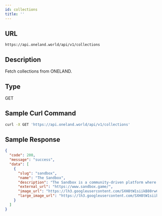 ```yaml
---
id: collections
title: ''
---
```


## URL

```
https://api.oneland.world/api/v1/collections
```

## Description
Fetch collections from ONELAND.

## Type
GET

## Sample Curl Command
```sh
curl -X GET 'https://api.oneland.world/api/v1/collections'
```

## Sample Response
```json
{
  "code": 200,
  "message": "success",
  "data": [
    {
      "slug": "sandbox",
      "name": "The Sandbox",
      "description": "The Sandbox is a community-driven platform where creators can monetize voxel assets and gaming experiences on the blockchain. The Sandbox metaverse comprises a map made up of 166,464 LANDS.  LAND owners can host contests and events, stake SAND to earn and customize assets, monetize assets and experiences, vote in the metaverse governance, play games that you or others create, and more! Trade the collection and keep your eyes peeled for future drops.",
      "external_url": "https://www.sandbox.game/",
      "image_url": "https://lh3.googleusercontent.com/SXH8tW1siikB80rwCRnjm1a5xM_MwTg9Xl9Db6mioIk9HIlDM09pVoSR7GKJgS6ulSUpgW9BDtMk_ePX_NKgO9A=s60",
      "large_image_url": "https://lh3.googleusercontent.com/SXH8tW1siikB80rwCRnjm1a5xM_MwTg9Xl9Db6mioIk9HIlDM09pVoSR7GKJgS6ulSUpgW9BDtMk_ePX_NKgO9A"
    }
  ]
}
```
